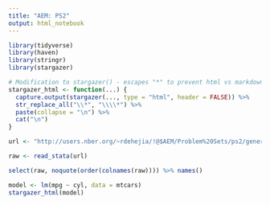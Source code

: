 ```yaml
---
title: "AEM: PS2"
output: html_notebook
---
```


```r
library(tidyverse)
library(haven)
library(stringr)
library(stargazer)

# Modification to stargazer() - escapes "*" to prevent html vs markdown confusion
stargazer_html <- function(...) {
  capture.output(stargazer(..., type = "html", header = FALSE)) %>%
  str_replace_all("\\*", "\\\\*") %>% 
  paste(collapse = "\n") %>%
  cat("\n")
}
```

```r
url <- "http://users.nber.org/~rdehejia/!@$AEM/Problem%20Sets/ps2/generateddata_20120221_sub.dta"

raw <- read_stata(url)
```

```r
select(raw, noquote(order(colnames(raw)))) %>% names()
```

```r
model <- lm(mpg ~ cyl, data = mtcars)
stargazer_html(model)
```
